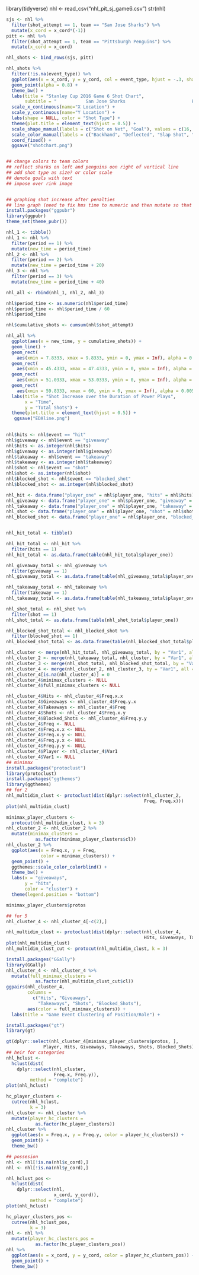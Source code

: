 library(tidyverse)
nhl <- read_csv("nhl_pit_sj_game6.csv")
str(nhl)



```r
sjs <- nhl %>%
  filter(shot_attempt == 1, team == "San Jose Sharks") %>%
  mutate(x_cord = x_cord*(-1))
pitt <- nhl %>%
  filter(shot_attempt == 1, team == "Pittsburgh Penguins") %>%
  mutate(x_cord = x_cord)

nhl_shots <- bind_rows(sjs, pitt)

nhl_shots %>%
  filter(!is.na(event_type)) %>%
  ggplot(aes(x = x_cord, y = y_cord, col = event_type, hjust = -.3, shape = event == "goal")) +
  geom_point(alpha = 0.8) +
  theme_bw() + 
  labs(title = "Stanley Cup 2016 Game 6 Shot Chart",
       subtitle = "           San Jose Sharks                         Pittsburgh Penguins") +
  scale_x_continuous(name="X Location") +
  scale_y_continuous(name="Y Location") +
  labs(shape = NULL, color = "Shot Type") +
  theme(plot.title = element_text(hjust = 0.5)) +
  scale_shape_manual(labels = c("Shot on Net", "Goal"), values = c(16, 4)) +
  scale_color_manual(labels = c("Backhand", "Deflected", "Slap Shot", "Snap Shot", "Tip-In", "Wrap-Around", "Wrist Shot"), values = c("chartreuse", "red", "brown", "cyan", "darkorange1", "deeppink", "blue")) +
  coord_fixed() +
  ggsave("shotchart.png")


## change colors to team colors
## reflect sharks on left and penguins oon right of vertical line
## add shot type as size? or color scale
## denote goals with text
## impose over rink image 



```


```r
## graphing shot increase after penalties 
## line graph (need to fix hms time to numeric and then mutate so that vertical lines can be added). add shading for penalty length
install.packages("ggpubr")
library(ggpubr)
theme_set(theme_pubr())

nhl_1 <- tibble()
nhl_1 <- nhl %>%
  filter(period == 1) %>%
  mutate(new_time = period_time)
nhl_2 <- nhl %>%
  filter(period == 2) %>%
  mutate(new_time = period_time + 20)
nhl_3 <- nhl %>%
  filter(period == 3) %>%
  mutate(new_time = period_time + 40)

nhl_all <- rbind(nhl_1, nhl_2, nhl_3)

nhl$period_time <- as.numeric(nhl$period_time)
nhl$period_time <- nhl$period_time / 60
nhl$period_time

nhl$cumulative_shots <- cumsum(nhl$shot_attempt)

nhl_all %>%
  ggplot(aes(x = new_time, y = cumulative_shots)) +
  geom_line() +
  geom_rect(
    aes(xmin = 7.8333, xmax = 9.8333, ymin = 0, ymax = Inf), alpha = 0.005, fill = "cyan") +
  geom_rect(
    aes(xmin = 45.4333, xmax = 47.4333, ymin = 0, ymax = Inf), alpha = 0.005, fill = "yellow") + 
  geom_rect(
    aes(xmin = 51.0333, xmax = 53.0333, ymin = 0, ymax = Inf), alpha = 0.005, fill = "cyan") +
  geom_rect(
    aes(xmin = 59.8333, xmax = 60, ymin = 0, ymax = Inf), alpha = 0.005, fill = "yellow") +
  labs(title = "Shot Increase over the Duration of Power Plays",
       x = "Time",
       y = "Total Shots") +
  theme(plot.title = element_text(hjust = 0.5)) +
   ggsave("EDAline.png")
             

```
```r
nhl$hits <- nhl$event == "hit"
nhl$giveaway <- nhl$event == "giveaway"
nhl$hits <- as.integer(nhl$hits)
nhl$giveaway <- as.integer(nhl$giveaway)
nhl$takeaway <- nhl$event == "takeaway"
nhl$takeaway <- as.integer(nhl$takeaway)
nhl$shot <- nhl$event == "shot"
nhl$shot <- as.integer(nhl$shot)
nhl$blocked_shot <- nhl$event == "blocked_shot"
nhl$blocked_shot <- as.integer(nhl$blocked_shot)

nhl_hit <- data.frame("player_one" = nhl$player_one, "hits" = nhl$hits)
nhl_giveaway <- data.frame("player_one" = nhl$player_one, "giveaway" = nhl$giveaway)
nhl_takeaway <- data.frame("player_one" = nhl$player_one, "takeaway" = nhl$takeaway)
nhl_shot <- data.frame("player_one" = nhl$player_one, "shot" = nhl$shot)
nhl_blocked_shot <- data.frame("player_one" = nhl$player_one, "blocked_shot" = nhl$blocked_shot)


nhl_hit_total <- tibble()

nhl_hit_total <- nhl_hit %>%
  filter(hits == 1)
nhl_hit_total <- as.data.frame(table(nhl_hit_total$player_one))

nhl_giveaway_total <- nhl_giveaway %>%
  filter(giveaway == 1)
nhl_giveaway_total <- as.data.frame(table(nhl_giveaway_total$player_one))

nhl_takeaway_total <- nhl_takeaway %>%
  filter(takeaway == 1)
nhl_takeaway_total <- as.data.frame(table(nhl_takeaway_total$player_one))

nhl_shot_total <- nhl_shot %>%
  filter(shot == 1)
nhl_shot_total <- as.data.frame(table(nhl_shot_total$player_one))

nhl_blocked_shot_total <- nhl_blocked_shot %>%
  filter(blocked_shot == 1)
nhl_blocked_shot_total <- as.data.frame(table(nhl_blocked_shot_total$player_one))

nhl_cluster <- merge(nhl_hit_total, nhl_giveaway_total, by = "Var1", all = TRUE)
nhl_cluster_2 <- merge(nhl_takeaway_total, nhl_cluster, by = "Var1", all = TRUE)
nhl_cluster_3 <- merge(nhl_shot_total, nhl_blocked_shot_total, by = "Var1", all = TRUE )
nhl_cluster_4 <- merge(nhl_cluster_2, nhl_cluster_3, by = "Var1", all = TRUE)
nhl_cluster_4[is.na(nhl_cluster_4)] = 0
nhl_cluster_4$minimax_clusters <- NULL
nhl_cluster_4$full_minimax_clusters <- NULL

nhl_cluster_4$Hits <- nhl_cluster_4$Freq.x.x
nhl_cluster_4$Giveaways <- nhl_cluster_4$Freq.y.x
nhl_cluster_4$Takeaways <- nhl_cluster_4$Freq
nhl_cluster_4$Shots <- nhl_cluster_4$Freq.x.y
nhl_cluster_4$Blocked_Shots <- nhl_cluster_4$Freq.y.y
nhl_cluster_4$Freq <- NULL
nhl_cluster_4$Freq.x.x <- NULL
nhl_cluster_4$Freq.x.y <- NULL
nhl_cluster_4$Freq.y.x <- NULL
nhl_cluster_4$Freq.y.y <- NULL
nhl_cluster_4$Player <- nhl_cluster_4$Var1
nhl_cluster_4$Var1 <- NULL
## minimax
install.packages("protoclust")
library(protoclust)
install.packages("ggthemes")
library(ggthemes)
## for 2
nhl_multidim_clust <- protoclust(dist(dplyr::select(nhl_cluster_2,
                                                    Freq, Freq.x)))
plot(nhl_multidim_clust)

minimax_player_clusters <- 
  protocut(nhl_multidim_clust, k = 3)
nhl_cluster_2 <- nhl_cluster_2 %>%
  mutate(minimax_clusters = 
           as.factor(minimax_player_clusters$cl))
nhl_cluster_2 %>%
  ggplot(aes(x = Freq.x, y = Freq,
             color = minimax_clusters)) +
  geom_point() +
  ggthemes::scale_color_colorblind() +
  theme_bw() +
  labs(x = "giveaways",
       y = "hits",
       color = "cluster") +
  theme(legend.position = "bottom")

minimax_player_clusters$protos

## for 5
nhl_cluster_4 <- nhl_cluster_4[-c(2),]

nhl_multidim_clust <- protoclust(dist(dplyr::select(nhl_cluster_4,
                                                    Hits, Giveaways, Takeaways, Shots, Blocked_Shots)))
plot(nhl_multidim_clust)
nhl_multidim_clust_cut <- protocut(nhl_multidim_clust, k = 3)

install.packages("GGally")
library(GGally)
nhl_cluster_4 <- nhl_cluster_4 %>%
  mutate(full_minimax_clusters = 
           as.factor(nhl_multidim_clust_cut$cl))
ggpairs(nhl_cluster_4,
        columns =
          c("Hits", "Giveaways",
            "Takeaways", "Shots", "Blocked_Shots"),
        aes(color = full_minimax_clusters)) +
  labs(title = "Game Event Clustering of Position/Role") +

install.packages("gt")
library(gt)

gt(dplyr::select(nhl_cluster_4[minimax_player_clusters$protos, ],
              Player, Hits, Giveaways, Takeaways, Shots, Blocked_Shots))
## heir for categories
nhl_hclust <- 
  hclust(dist(
    dplyr::select(nhl_cluster,
                  Freq.x, Freq.y)),
         method = "complete")
plot(nhl_hclust)

hc_player_clusters <- 
  cutree(nhl_hclust,
         k = 3)
nhl_cluster <- nhl_cluster %>%
  mutate(player_hc_clusters =
           as.factor(hc_player_clusters))
nhl_cluster %>%
  ggplot(aes(x = Freq.x, y = Freq.y, color = player_hc_clusters)) +
  geom_point() +
  theme_bw()

## possesion
nhl <- nhl[!is.na(nhl$x_cord),]
nhl <- nhl[!is.na(nhl$y_cord),]

nhl_hclust_pos <- 
  hclust(dist(
    dplyr::select(nhl,
                  x_cord, y_cord)),
         method = "complete")
plot(nhl_hclust)

hc_player_clusters_pos <- 
  cutree(nhl_hclust_pos,
         k = 3)
nhl <- nhl %>%
  mutate(player_hc_clusters_pos =
           as.factor(hc_player_clusters_pos))
nhl %>%
  ggplot(aes(x = x_cord, y = y_cord, color = player_hc_clusters_pos)) +
  geom_point() +
  theme_bw()
```

